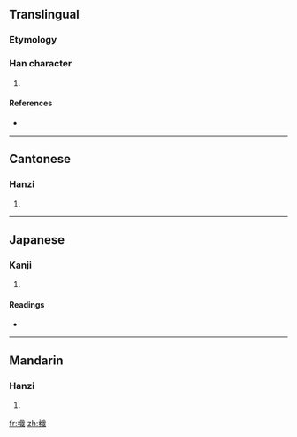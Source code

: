==Translingual==

===Etymology===
{{Han compound|木|戠|t1=wood|c1=s|c2=p|ls=psc}}

===Han character===
{{Han char|rn=75|rad=木|as=12|sn=16|four=4395<sub>0</sub>|canj=木卜戈日 (DYIA)}}

# {{defn|Han|sort=木12}}

====References====
* {{Han ref|kx=0551.210|dkj=15488|dj=0939.230|hdz=21295.010|uh=6A34|ud=27188|bh=E9BE|bd=59838}}

----

==Cantonese==

===Hanzi===
{{yue-hanzi|jyut=|y=jik1}}

# {{defn|Cantonese}}

----

==Japanese==

===Kanji===
{{ja-kanji|grade=|rs=木12}}

# {{defn|Japanese}}

====Readings====
* {{ja-readings|on=[[しょく]] (shoku), [[しき]] (shiki)|kun=[[ぼう]] (bou)}}

----

==Mandarin==

===Hanzi===
{{cmn-hanzi|pin=[[zhí]] ([[zhi2]])|wg=chih<sup>2</sup>}}

# {{defn|Mandarin}}

[[fr:樴]]
[[zh:樴]]